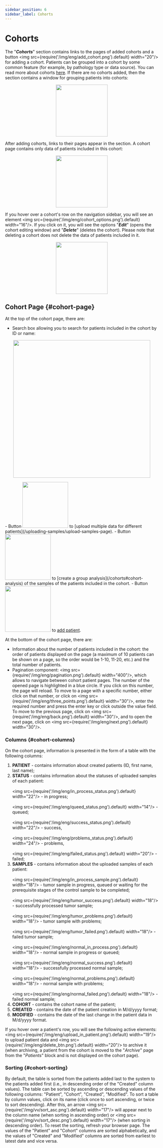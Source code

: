 ```yaml
---
sidebar_position: 6
sidebar_label: Cohorts
---
```


# Cohorts

The "***Cohorts***" section contains links to the pages of added cohorts and a
button <img src={require('/img/eng/add_cohort.png').default} width="20"/> for adding a cohort.
Patients can be grouped into a cohort by some common feature (for example, by pathology type or data source).
You can read more about cohorts [here](/cohorts).
If there are no cohorts added, then the section contains a window for grouping patients into cohorts:

<p align="center">
<img src={require('/img/eng/cohorts_empty.png').default} width="170"/>
</p>

After adding cohorts, links to their pages appear in the section.
A cohort page contains only data of patients included in this cohort:

<p align="center">
<img src={require('/img/eng/cohorts_added.png').default} width="170"/>
</p>

If you hover over a cohort's row on the navigation sidebar, you will see an
element <img src={require('/img/eng/cohort_options.png').default} width="16"/>. If you click on it, you will see
the options "***Edit***" (opens the cohort editing window) and "***Delete***" (deletes the cohort).
Please note that deleting a cohort does not delete the data of patients included in it.

<p align="center">
<img src={require('/img/eng/cohort_options_list.png').default} width="170"/>
</p>

## Cohort Page {#cohort-page}

At the top of the cohort page, there are:
- Search box allowing you to search for patients included in the cohort by ID or name:
<p align="center"><img src={require('/img/eng/search_patient.png').default} width="450"/></p>
- Button <img src={require('/img/eng/upload_samples_btn.png').default} width="150"/> to
[upload multiple data for different patients](/uploading-samples/upload-samples-page).
- Button <img src={require('/img/eng/consolidate_cohort_btn.png').default} width="150"/> to
[create a group analysis](/cohorts#cohort-analysis) of the samples of the patients included in the cohort.
- Button <img src={require('/img/eng/add_patient_btn.png').default} width="150"/>
to <a href="/add-patient">add patient</a>.

At the bottom of the cohort page, there are:
- Information about the number of patients included in the cohort: the order of patients displayed on the page
(a maximum of 10 patients can be shown on a page, so the order would be 1-10, 11-20, etc.) and the total number
of patients.
- Pagination component: <img src={require('/img/eng/pagination.png').default} width="400"/>, which allows to
navigate between cohort patient pages. The number of the opened page is highlighted in a blue circle. If you click on
this number, the page will reload. To move to a page with a specific number, either click on that number, or
click on <img src={require('/img/eng/three_points.png').default} width="30"/>, enter the required number and press
the enter key or click outside the value field. To move to the previous page,
click on <img src={require('/img/eng/back.png').default} width="30"/>, and to open the next page,
click on <img src={require('/img/eng/next.png').default} width="30"/>.

### Columns {#cohort-columns}

On the cohort page, information is presented in the form of a table with the following columns:
1. **PATIENT** - contains information about created patients (ID, first name, last name);
2. **STATUS** - contains information about the statuses of uploaded samples of each
patient: <br></br><img src={require('/img/eng/in_process_status.png').default} width="22"/> - in
progress;<br></br><img src={require('/img/eng/queed_status.png').default} width="14"/> -
queued;<br></br><img src={require('/img/eng/success_status.png').default} width="22"/> -
success,<br></br><img src={require('/img/eng/problems_status.png').default} width="24"/> -
problems,<br></br><img src={require('/img/eng/failed_status.png').default} width="20"/> - failed;
3. **SAMPLES** - contains information about the uploaded samples of each
patient: <br></br><img src={require('/img/eng/in_process_sample.png').default} width="18"/> - tumor sample in
progress, queued or waiting for the prerequisite stages of the control sample to be
completed;<br></br><img src={require('/img/eng/tumor_success.png').default} width="18"/> - successfully processed
tumor sample;<br></br><img src={require('/img/eng/tumor_problems.png').default} width="18"/> - tumor
sample with problems;<br></br><img src={require('/img/eng/tumor_failed.png').default} width="18"/> - failed
tumor sample;<br></br><img src={require('/img/eng/normal_in_process.png').default} width="18"/> - normal
sample in progress or queued;<br></br><img src={require('/img/eng/normal_success.png').default} width="18"/> -
successfully processed normal sample;<br></br><img src={require('/img/eng/normal_problems.png').default} width="18"/> -
normal sample with problems;<br></br><img src={require('/img/eng/normal_failed.png').default} width="18"/> -
failed normal sample;
4. **COHORT** - contains the cohort name of the patient;
5. **CREATED** - contains the date of the patient creation in M/d/yyyy format;
6. **MODIFIED** - contains the date of the last change in the patient data in M/d/yyyy format.

If you hover over a patient's row, you will see the following active
elements: <img src={require('/img/eng/upload_in_patient.png').default} width="19"/> to upload patient
data and <img src={require('/img/eng/delete_btn.png').default} width="20"/> to archive it (when archiving, a patient
from the cohort is moved to the "*Archive*" page from the "*Patients*" block and is not displayed on the cohort page).

### Sorting {#cohort-sorting}

By default, the table is sorted from the patients added last to the system to the patients added first (i.e., in
descending order of the "Created" column values). The table can be sorted by ascending or descending values of the
following columns: "Patient", "Cohort", "Created", "Modified".
To sort a table by column values, click on its name (click once to sort ascending, or twice to sort descending).
After this, an arrow <img src={require('/img/vv/sort_asc.png').default} width="17"/> will appear next to the column
name (when sorting in ascending order) or <img src={require('/img/vv/sort_desc.png').default} width="17"/> (when
sorting in descending order). To reset the sorting, refresh your browser page. The values of the "Patient" and
"Cohort" columns are sorted alphabetically, and the values of "Created" and "Modified" columns are sorted from
earliest to latest date and vice versa.
